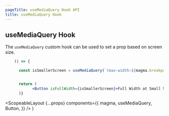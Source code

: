 ```yaml
---
pageTitle: useMediaQuery Hook API
title: useMediaQuery Hook
---
```



## useMediaQuery Hook

The `useMediaQuery` custom hook can be used to set a prop based on screen size.

```.jsx
    () => {

      const isSmallerScreen = useMediaQuery(`(max-width:${magma.breakpoints.large}px)`);


      return (
            <Button isFullWidth={isSmallerScreen}>Full Width at Small Screens</Button>
      )}
```

  <ScopeableLayout
    {...props}
    components={{
      magma,
      useMediaQuery,
      Button,
    }}
  />
)
